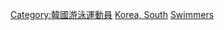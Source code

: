 [[Category:韓國游泳運動員|Category:韓國游泳運動員]]
[[Category:各國奧運游泳運動員|Korea, South]]
[[Category:韩国夏季奥运运动员|Swimmers]]